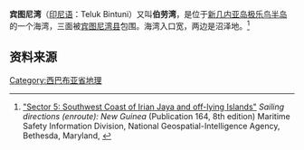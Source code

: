 {{Infobox body of water
|name = 宾图尼湾
|native_name = Teluk Bintuni
|image =
|caption =
|image_map = File:BirdsHeadPeninsula Topo.jpg
|image_bathymetry =
|caption_bathymetry =
|coords = {{coord|02|20|S|133|25|E|region:ID_type:waterbody|display =inline,title}}
|location = [[西巴布亚省|西巴布亚省]]
|rivers =
|oceans =
|countries = [[印度尼西亚|印度尼西亚]]
|length =
|width =
|area =
|depth =
|max-depth =
|volume =
|shore =
|frozen =
|islands =
|cities =
|reference =
}}

'''宾图尼湾'''（[[印尼语|印尼语]]：Teluk Bintuni）又叫'''伯劳湾'''，是位于[[新几内亚岛|新几内亚岛]][[极乐鸟半岛|极乐鸟半岛]]的一个海湾，三面被[[宾图尼湾县|宾图尼湾县]]包围。海湾入口宽{{convert|12|mi|km|1}}，两边是沼泽地。<ref>[http://permanent.access.gpo.gov/websites/pollux/pollux.nss.nima.mil/NAV_PUBS/SD/pub164/164sec05.pdf "Sector 5: Southwest Coast of Irian Jaya and off-lying Islands"] {{Wayback|url=http://permanent.access.gpo.gov/websites/pollux/pollux.nss.nima.mil/NAV_PUBS/SD/pub164/164sec05.pdf |date=20180817023324 }} ''Sailing directions (enroute): New Guinea'' (Publication 164, 8th edition) Maritime Safety Information Division, National Geospatial-Intelligence Agency, Bethesda, Maryland, {{OCLC|63680167}}</ref>

==资料来源==

<references />

{{Indonesia-geo-stub}}

[[Category:西巴布亚省地理|Category:西巴布亚省地理]]